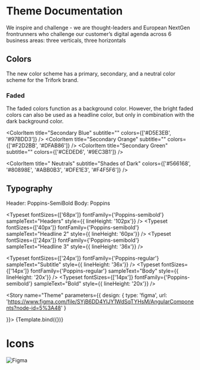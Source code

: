 
<Meta title="Introduction/Theme" 
      decorators="{[withDesign]}" />


# Theme Documentation
We inspire and challenge - we are
thought-leaders and European NextGen
frontrunners who challenge our customer’s
digital agenda across 6 business areas: three
verticals, three horizontals

## Colors
The new color scheme has a primary, secondary, and a neutral
color scheme for the Trifork brand. 

<ColorPalette>
<ColorItem
    title="Primary Orange"
    subtitle="The orange color works as a
subheader above the main header, for quotations or highlighting
a specific word or element."
    colors={['#FF6600']}
  />
  <ColorItem
    title="Primary Dark"
    subtitle="The dark color is primarily used for
headlines and can also function as a background color."
    colors={['#445866']}
  />

### Faded
The faded colors function as a background color.
However, the bright faded colors can also be used
as a headline color, but only in combination with
the dark background color. 
  
  <ColorItem
    title="Secondary Blue"
    subtitle=""
    colors={['#D5E3EB', '#97BDD3']}
  />
  <ColorItem
    title="Secondary Orange"
    subtitle=""
    colors={['#F2D2BB', '#DFAB86']}
  />
  <ColorItem
    title="Secondary Green"
    subtitle=""
    colors={['#CEDED6', '#9EC3B1']}
  />

<ColorItem
    title=" Neutrals"
    subtitle="Shades of Dark"
    colors={['#566168', '#80898E', '#ABB0B3', '#DFE1E3', '#F4F5F6']}
  />

</ColorPalette>

## Typography

Header: Poppins-SemiBold
Body: Poppins


<Typeset fontSizes={['68px']} fontFamily={'Poppins-semibold'} sampleText="Headers" style={{ lineHeight: '102px'}} />
<Typeset fontSizes={['40px']} fontFamily={'Poppins-semibold'} sampleText="Headline 2" style={{ lineHeight: '60px'}} />
<Typeset fontSizes={['24px']} fontFamily={'Poppins-semibold'} sampleText="Headline 3" style={{ lineHeight: '36x'}} />

<Typeset fontSizes={['24px']} fontFamily={'Poppins-regular'} sampleText="Subtitle" style={{ lineHeight: '36x'}} />
<Typeset fontSizes={['14px']} fontFamily={'Poppins-regular'} sampleText="Body" style={{ lineHeight: '20x'}} />
<Typeset fontSizes={['14px']} fontFamily={'Poppins-semibold'} sampleText="Bold" style={{ lineHeight: '20x'}} />



<Story
   name="Theme"
   parameters={{
     design: {
       type: 'figma',
       url: 'https://www.figma.com/file/SYjB6DD4YlJY1WdSqTYHsM/AngularComponents?node-id=5%3A48'
     }
     
   }}>
    {Template.bind({})}
 </Story>



# Icons
<IconGallery>
  <IconItem name="Figma"><img src={Figma} alt="Figma" /></IconItem>
</IconGallery>